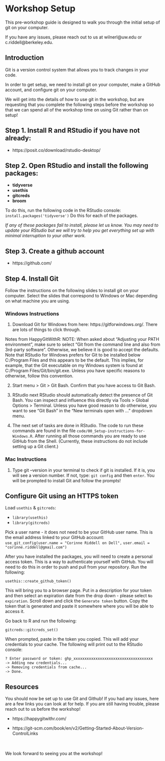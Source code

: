 # Workshop Setup  

This pre-workshop guide is designed to walk you through the initial setup of git on your computer.  

If you have any issues, please reach out to us at wilnerl@uw.edu or c.riddell@berkeley.edu.   

## Introduction  

Git is a version control system that allows you to track changes in your code.  

In order to get setup, we need to install git on your computer, make a GitHub account, and configure git on your computer.  

We will get into the details of how to use git in the workshop, but are requesting that you complete the following steps before the workshop so that we can spend all of the workshop time on using Git rather than on setup!     

## Step 1. Install R and RStudio if you have not already: 
- https://posit.co/download/rstudio-desktop/  

## Step 2. Open RStudio and install the following packages:   

- **tidyverse**
- **usethis**
- **gitcreds**
- **broom**

To do this, run the following code in the RStudio console:
`install.packages('tidyverse')` 
Do this for each of the packages. 

*If any of these packages fail to install, please let us know. You may need to update your RStudio but we will try to help you get everything set up with minimal interruption to your other work.*   

## Step 3. Create a github account  
- https://github.com/

## Step 4. Install Git  

Follow the instructions on the following slides to install git on your computer. Select the slides that correspond to Windows or Mac depending on what machine you are using.  

### Windows Instructions

1) Download Git for Windows from here: https://gitforwindows.org/. There are lots of things to click through. 

Notes from HappyGitWithR:
NOTE: When asked about “Adjusting your PATH environment”, make sure to select “Git from the command line and also from 3rd-party software”. Otherwise, we believe it is good to accept the defaults.
Note that RStudio for Windows prefers for Git to be installed below C:/Program Files and this appears to be the default. This implies, for example, that the Git executable on my Windows system is found at C:/Program Files/Git/bin/git.exe. Unless you have specific reasons to otherwise, follow this convention.

2) Start menu > Git > Git Bash. Confirm that you have access to Git Bash.
 
3) RStudio next
RStudio should automatically detect the presence of Git Bash. You can inspect and influence this directly via Tools > Global Options > Terminal. Unless you have good reason to do otherwise, you want to see “Git Bash” in the “New terminals open with …” dropdown menu.

4) The next set of tasks are done in RStudio. The code to run these commands are found in the file `code/00_Setup-instructions-for-Windows.R`. After running all those commands you are ready to use GitHub from the Shell. (Currently, these instructions do not include setting up a Git client.)

### Mac Instructions

1) Type git --version in your terminal to check if git is installed. If it is, you will see a version number. If not, type: 
`git config` and then `enter`. You will be prompted to install Git and follow the prompts! 

## Configure Git using an HTTPS token

Load `usethis` & `gitcreds`:  

- `library(usethis)`
- `library(gitcreds)`

Pick a user name - it does not need to be your GitHub user name. This is the email address linked to your GitHub account:  
`use_git_config(user.name = "Corinne Riddell on Dell",`
               `user.email = "corinne.riddell@gmail.com")`


After you have installed the packages, you will need to create a personal access token. This is a way to authenticate yourself with GitHub. You will need to do this in order to push and pull from your repository.  Run the following:   

`usethis::create_github_token()`   

This will bring you to a browser page. Put in a description for your token and then select an expiration date from the drop down - please select `No expiration`. Scroll down and click the `Generate token` button. Copy the token that is generated and paste it somewhere where you will be able to access it. 

Go back to R and run the following:  

`gitcreds::gitcreds_set()`  
  
When prompted, paste in the token you copied. This will add your credentials to your cache. The following will print out to the RStudio console:    

`? Enter password or token: ghp_xxxxxxxxxxxxxxxxxxxxxxxxxxxxxxxxxxxx`  
`-> Adding new credentials...`  
`-> Removing credentials from cache...`  
`-> Done.`  

## Resources 

You should now be set up to use Git and Github! If you had any issues, here are a few links you can look at for help. If you are still having trouble, please reach out to us before the workshop!  

- https://happygitwithr.com/  

- https://git-scm.com/book/en/v2/Getting-Started-About-Version-ControlLinks  

<br>  
We look forward to seeing you at the workshop! 